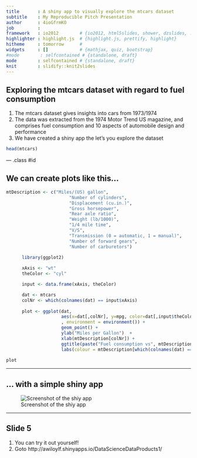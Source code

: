 ---
title       : A shiny app to visually explore the mtcars dataset
subtitle    : My Reproducible Pitch Presentation
author      : 4ioGfrmKO
job         : 
framework   : io2012        # {io2012, html5slides, shower, dzslides, ...}
highlighter : highlight.js  # {highlight.js, prettify, highlight}
hitheme     : tomorrow      # 
widgets     : []            # {mathjax, quiz, bootstrap}
#mode        : selfcontained # {standalone, draft}
mode        : selfcontained # {standalone, draft}
knit        : slidify::knit2slides
---

## Exploring the mtcars dataset with regard to fuel consumption

1. The mtcars dataset gives insights into cars from 1973/1974
2. The data was extracted from the 1974 Motor Trend US magazine, and comprises fuel consumption and 10 aspects of automobile design and performance
3. We have created a shiny app the let's you explore the dataset


```{r}
head(mtcars)
```


--- .class #id 

## We can create plots like this...

```{r echo=F, warning=F}
mtDescription <- c("Miles/(US) gallon", 
                        "Number of cylinders", 
                        "Displacement (cu.in.)",
                        "Gross horsepower",
                        "Rear axle ratio",
                        "Weight (lb/1000)",
                        "1/4 mile time",
                        "V/S",
                        "Transmission (0 = automatic, 1 = manual)",
                        "Number of forward gears",
                        "Number of carburetors")

      library(ggplot2)    
  
      xAxis <- "wt"
      theColor <- "cyl"

      input <- data.frame(xAxis, theColor)

      dat <- mtcars
      colNr <- which(colnames(dat) == input$xAxis)
    
      plot <- ggplot(dat, 
                     aes(x=dat[,colNr], y=mpg, color=dat[,input$theColor]),
                     , environment = environment()) + 
                     geom_point() + 
                     ylab("Miles per Gallon")  +
                     xlab(mtDescription[colNr]) + 
                     ggtitle(paste("Fuel consumption vs", mtDescription[colNr])) +
                     labs(colour = mtDescription[which(colnames(dat) == input$theColor)])
        
plot


```


---

## ... with a simple shiny app

![Screenshot of the shiy app](./assets/img/Screenshot.png)

---

## Slide 5

1. You can try it out yourself!
2. Goto http://awiloylf.shinyapps.io/DataScienceDataProducts1/



